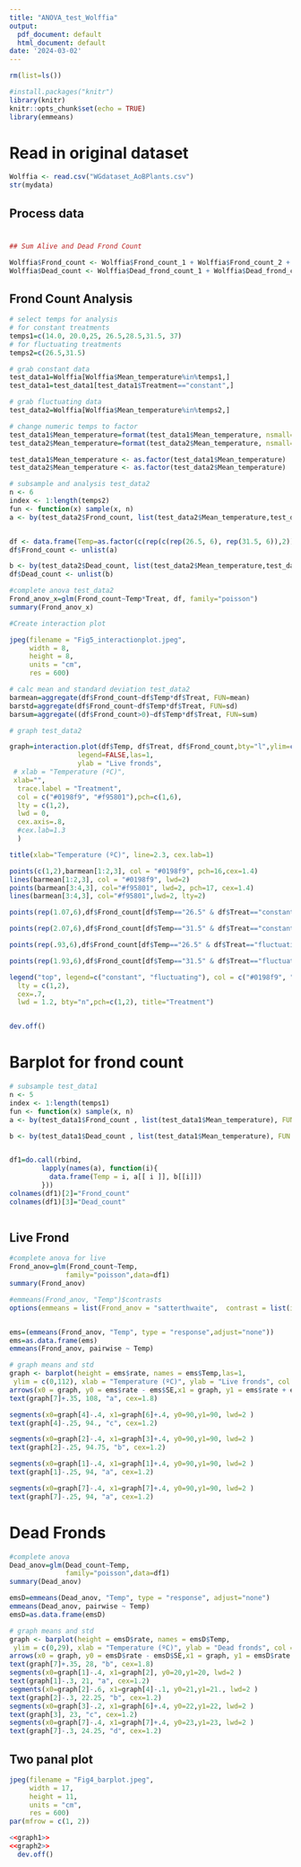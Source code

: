 ```yaml
---
title: "ANOVA_test_Wolffia"
output:
  pdf_document: default
  html_document: default
date: '2024-03-02'
---
```


```r
rm(list=ls())

#install.packages("knitr")
library(knitr)
knitr::opts_chunk$set(echo = TRUE)
library(emmeans)
```

# Read in original dataset 
```r
Wolffia <- read.csv("WGdataset_AoBPlants.csv")
str(mydata)
```


## Process data
#
```r

## Sum Alive and Dead Frond Count

Wolffia$Frond_count <- Wolffia$Frond_count_1 + Wolffia$Frond_count_2 + Wolffia$Frond_count_3
Wolffia$Dead_count <- Wolffia$Dead_frond_count_1 + Wolffia$Dead_frond_count_2 + Wolffia$Dead_frond_count_3
```

## Frond Count Analysis
```r

# select temps for analysis
# for constant treatments
temps1=c(14.0, 20.0,25, 26.5,28.5,31.5, 37)
# for fluctuating treatments
temps2=c(26.5,31.5)

# grab constant data
test_data1=Wolffia[Wolffia$Mean_temperature%in%temps1,]
test_data1=test_data1[test_data1$Treatment=="constant",]

# grab fluctuating data
test_data2=Wolffia[Wolffia$Mean_temperature%in%temps2,]

# change numeric temps to factor
test_data1$Mean_temperature=format(test_data1$Mean_temperature, nsmall=1) 
test_data2$Mean_temperature=format(test_data2$Mean_temperature, nsmall=1) 

test_data1$Mean_temperature <- as.factor(test_data1$Mean_temperature)
test_data2$Mean_temperature <- as.factor(test_data2$Mean_temperature)
```

```r
# subsample and analysis test_data2
n <- 6 
index <- 1:length(temps2)
fun <- function(x) sample(x, n)
a <- by(test_data2$Frond_count, list(test_data2$Mean_temperature,test_data2$Treatment), FUN = fun)


df <- data.frame(Temp=as.factor(c(rep(c(rep(26.5, 6), rep(31.5, 6)),2))), Treat=c(rep("constant", 12), rep("fluctuating", 12)))
df$Frond_count <- unlist(a)

b <- by(test_data2$Dead_count, list(test_data2$Mean_temperature,test_data2$Treatment), FUN = fun)
df$Dead_count <- unlist(b)

#complete anova test_data2
Frond_anov_x=glm(Frond_count~Temp*Treat, df, family="poisson")
summary(Frond_anov_x)


```

```r
#Create interaction plot

jpeg(filename = "Fig5_interactionplot.jpeg", 
     width = 8, 
     height = 8, 
     units = "cm", 
     res = 600)

# calc mean and standard deviation test_data2
barmean=aggregate(df$Frond_count~df$Temp*df$Treat, FUN=mean)
barstd=aggregate(df$Frond_count~df$Temp*df$Treat, FUN=sd)
barsum=aggregate((df$Frond_count>0)~df$Temp*df$Treat, FUN=sum)

# graph test_data2

graph=interaction.plot(df$Temp, df$Treat, df$Frond_count,bty="l",ylim=c(40,111),
                 legend=FALSE,las=1,
                 ylab = "Live fronds",
 # xlab = "Temperature (ºC)",
 xlab="",
  trace.label = "Treatment",
  col = c("#0198f9", "#f95801"),pch=c(1,6),
  lty = c(1,2),
  lwd = 0, 
  cex.axis=.8, 
  #cex.lab=1.3
  )

title(xlab="Temperature (ºC)", line=2.3, cex.lab=1)

points(c(1,2),barmean[1:2,3], col = "#0198f9", pch=16,cex=1.4)
lines(barmean[1:2,3], col = "#0198f9", lwd=2)
points(barmean[3:4,3], col="#f95801", lwd=2, pch=17, cex=1.4)
lines(barmean[3:4,3], col="#f95801",lwd=2, lty=2)

points(rep(1.07,6),df$Frond_count[df$Temp=="26.5" & df$Treat=="constant"], col = "#0198f9", pch=1,cex=1.)

points(rep(2.07,6),df$Frond_count[df$Temp=="31.5" & df$Treat=="constant"], col = "#0198f9", pch=1, cex=1.)

points(rep(.93,6),df$Frond_count[df$Temp=="26.5" & df$Treat=="fluctuating"], col = "#f95801", pch=2,cex=1.)

points(rep(1.93,6),df$Frond_count[df$Temp=="31.5" & df$Treat=="fluctuating"], col = "#f95801", pch=2,cex=1.)

legend("top", legend=c("constant", "fluctuating"), col = c("#0198f9", "#f95801"),
  lty = c(1,2), 
  cex=.7,
  lwd = 1.2, bty="n",pch=c(1,2), title="Treatment")


dev.off()

```


# Barplot for frond count
```r

# subsample test_data1
n <- 5 
index <- 1:length(temps1)
fun <- function(x) sample(x, n)
a <- by(test_data1$Frond_count , list(test_data1$Mean_temperature), FUN = fun)

b <- by(test_data1$Dead_count , list(test_data1$Mean_temperature), FUN = fun)


df1=do.call(rbind, 
        lapply(names(a), function(i){
          data.frame(Temp = i, a[[ i ]], b[[i]])
        }))
colnames(df1)[2]="Frond_count"
colnames(df1)[3]="Dead_count"



```



## Live Frond

```r
#complete anova for live
Frond_anov=glm(Frond_count~Temp, 
              family="poisson",data=df1)
summary(Frond_anov)

#emmeans(Frond_anov, "Temp")$contrasts
options(emmeans = list(Frond_anov = "satterthwaite",  contrast = list(infer = c(TRUE, TRUE))))


ems=(emmeans(Frond_anov, "Temp", type = "response",adjust="none"))
ems=as.data.frame(ems)
emmeans(Frond_anov, pairwise ~ Temp)

```

```r

# graph means and std
graph <- barplot(height = ems$rate, names = ems$Temp,las=1,
 ylim = c(0,112), xlab = "Temperature (ºC)", ylab = "Live fronds", col = "dark green", cex.lab=1.3, cex.axis=1., cex.names=1.)
arrows(x0 = graph, y0 = ems$rate - ems$SE,x1 = graph, y1 = ems$rate + ems$SE, length = 0.05, code = 3, angle = 90)
text(graph[7]+.35, 108, "a", cex=1.8)

segments(x0=graph[4]-.4, x1=graph[6]+.4, y0=90,y1=90, lwd=2 )
text(graph[4]-.25, 94., "c", cex=1.2)

segments(x0=graph[2]-.4, x1=graph[3]+.4, y0=90,y1=90, lwd=2 )
text(graph[2]-.25, 94.75, "b", cex=1.2)

segments(x0=graph[1]-.4, x1=graph[1]+.4, y0=90,y1=90, lwd=2 )
text(graph[1]-.25, 94, "a", cex=1.2)

segments(x0=graph[7]-.4, x1=graph[7]+.4, y0=90,y1=90, lwd=2 )
text(graph[7]-.25, 94, "a", cex=1.2)

```

# Dead Fronds

```r
#complete anova
Dead_anov=glm(Dead_count~Temp, 
              family="poisson",data=df1)
summary(Dead_anov)

emsD=emmeans(Dead_anov, "Temp", type = "response", adjust="none")
emmeans(Dead_anov, pairwise ~ Temp)
emsD=as.data.frame(emsD)
```

```r

# graph means and std
graph <- barplot(height = emsD$rate, names = emsD$Temp,
 ylim = c(0,29), xlab = "Temperature (ºC)", ylab = "Dead fronds", col = "dark goldenrod", cex.lab=1.3, cex.names = 1., cex.axis=1., las=1)
arrows(x0 = graph, y0 = emsD$rate - emsD$SE,x1 = graph, y1 = emsD$rate + emsD$SE, length = 0.05, code = 3, angle = 90)
text(graph[7]+.35, 28, "b", cex=1.8)
segments(x0=graph[1]-.4, x1=graph[2], y0=20,y1=20, lwd=2 )
text(graph[1]-.3, 21, "a", cex=1.2)
segments(x0=graph[2]-.6, x1=graph[4]-.1, y0=21,y1=21., lwd=2 )
text(graph[2]-.3, 22.25, "b", cex=1.2)
segments(x0=graph[3]-.2, x1=graph[6]+.4, y0=22,y1=22, lwd=2 )
text(graph[3], 23, "c", cex=1.2)
segments(x0=graph[7]-.4, x1=graph[7]+.4, y0=23,y1=23, lwd=2 )
text(graph[7]-.3, 24.25, "d", cex=1.2)


```

## Two panal plot

```r
jpeg(filename = "Fig4_barplot.jpeg", 
     width = 17, 
     height = 11, 
     units = "cm", 
     res = 600)
par(mfrow = c(1, 2))

<<graph1>>
<<graph2>>
  dev.off()
```